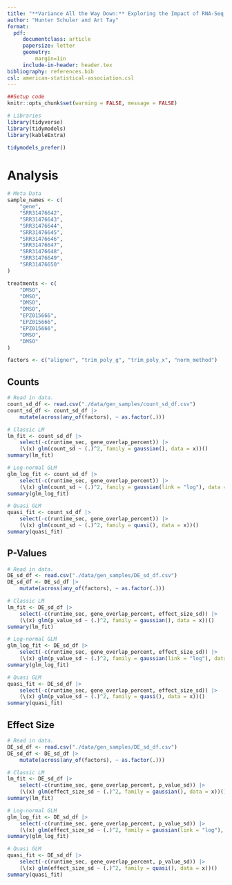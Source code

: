 ```yaml
---
title: "**Variance All the Way Down:** Exploring the Impact of RNA-Seq Pipeline Choices on Differential Expression Variance"
author: "Hunter Schuler and Art Tay"
format:
  pdf:
     documentclass: article
     papersize: letter
     geometry:
         margin=1in
     include-in-header: header.tex
bibliography: references.bib
csl: american-statistical-association.csl
---
```


```r
##Setup code
knitr::opts_chunk$set(warning = FALSE, message = FALSE)

# Libraries
library(tidyverse)
library(tidymodels)
library(kableExtra)

tidymodels_prefer()
```

# Analysis

```r
# Meta Data
sample_names <- c(
    "gene",
    "SRR31476642",
    "SRR31476643",
    "SRR31476644",
    "SRR31476645",
    "SRR31476646",
    "SRR31476647",
    "SRR31476648",
    "SRR31476649",
    "SRR31476650"
)

treatments <- c(
    "DMSO",
    "DMSO",
    "DMSO",
    "DMSO",
    "EPZ015666",
    "EPZ015666",
    "EPZ015666",
    "DMSO",
    "DMSO"
)

factors <- c("aligner", "trim_poly_g", "trim_poly_x", "norm_method")
```

## Counts
```r
# Read in data. 
count_sd_df <- read.csv("./data/gen_samples/count_sd_df.csv")
count_sd_df <- count_sd_df |> 
    mutate(across(any_of(factors), ~ as.factor(.)))

# Classic LM 
lm_fit <- count_sd_df |> 
    select(-c(runtime_sec, gene_overlap_percent)) |> 
    (\(x) glm(count_sd ~ (.)^2, family = gaussian(), data = x))()
summary(lm_fit)

# Log-normal GLM 
glm_log_fit <- count_sd_df |> 
    select(-c(runtime_sec, gene_overlap_percent)) |> 
    (\(x) glm(count_sd ~ (.)^2, family = gaussian(link = "log"), data = x))()
summary(glm_log_fit)

# Quasi GLM
quasi_fit <- count_sd_df |>
    select(-c(runtime_sec, gene_overlap_percent)) |> 
    (\(x) glm(count_sd ~ (.)^2, family = quasi(), data = x))()
summary(quasi_fit)
```

## P-Values
```r
# Read in data. 
DE_sd_df <- read.csv("./data/gen_samples/DE_sd_df.csv")
DE_sd_df <- DE_sd_df |> 
    mutate(across(any_of(factors), ~ as.factor(.)))

# Classic LM 
lm_fit <- DE_sd_df |> 
    select(-c(runtime_sec, gene_overlap_percent, effect_size_sd)) |> 
    (\(x) glm(p_value_sd ~ (.)^2, family = gaussian(), data = x))()
summary(lm_fit)

# Log-normal GLM 
glm_log_fit <- DE_sd_df |> 
    select(-c(runtime_sec, gene_overlap_percent, effect_size_sd)) |> 
    (\(x) glm(p_value_sd ~ (.)^2, family = gaussian(link = "log"), data = x))()
summary(glm_log_fit)

# Quasi GLM
quasi_fit <- DE_sd_df |>
    select(-c(runtime_sec, gene_overlap_percent, effect_size_sd)) |> 
    (\(x) glm(p_value_sd ~ (.)^2, family = quasi(), data = x))()
summary(quasi_fit)
```

## Effect Size
```r
# Read in data. 
DE_sd_df <- read.csv("./data/gen_samples/DE_sd_df.csv")
DE_sd_df <- DE_sd_df |> 
    mutate(across(any_of(factors), ~ as.factor(.)))

# Classic LM 
lm_fit <- DE_sd_df |> 
    select(-c(runtime_sec, gene_overlap_percent, p_value_sd)) |> 
    (\(x) glm(effect_size_sd ~ (.)^2, family = gaussian(), data = x))()
summary(lm_fit)

# Log-normal GLM 
glm_log_fit <- DE_sd_df |> 
    select(-c(runtime_sec, gene_overlap_percent, p_value_sd)) |> 
    (\(x) glm(effect_size_sd ~ (.)^2, family = gaussian(link = "log"), data = x))()
summary(glm_log_fit)

# Quasi GLM
quasi_fit <- DE_sd_df |>
    select(-c(runtime_sec, gene_overlap_percent, p_value_sd)) |> 
    (\(x) glm(effect_size_sd ~ (.)^2, family = quasi(), data = x))()
summary(quasi_fit)
```